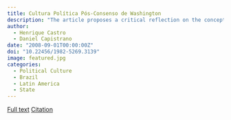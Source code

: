 ```yaml
---
title: Cultura Política Pós-Consenso de Washington 
description: "The article proposes a critical reflection on the concept of civic culture  and its use in the study of political change in Latin America"
author:
  - Henrique Castro
  - Daniel Capistrano
date: "2008-09-01T00:00:00Z"
doi: "10.22456/1982-5269.3139"
image: featured.jpg
categories:
  - Political Culture
  - Brazil
  - Latin America
  - State
---
```



[Full text](https://doi.org/10.22456/1982-5269.3139){.btn .btn-lg .btn-primary} [Citation](./cite.bib){.btn .btn-lg .btn-info}